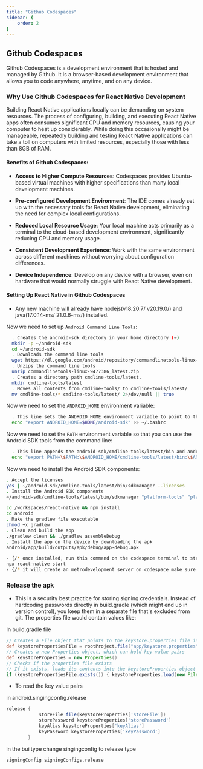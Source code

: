 ```yaml
---
title: "Github Codespaces"
sidebar: {
    order: 2
}
---
```


## Github Codespaces

Github Codespaces is a development environment that is hosted and managed by Github. It is a browser-based development environment that allows you to code anywhere, anytime, and on any device.

### Why Use Github Codespaces for React Native Development

Building React Native applications locally can be demanding on system resources. The process of configuring, building, and executing React Native apps often consumes significant CPU and memory resources, causing your computer to heat up considerably. While doing this occasionally might be manageable, repeatedly building and testing React Native applications can take a toll on computers with limited resources, especially those with less than 8GB of RAM.

#### Benefits of Github Codespaces:

- **Access to Higher Compute Resources**: Codespaces provides Ubuntu-based virtual machines with higher specifications than many local development machines.
  
- **Pre-configured Development Environment**: The IDE comes already set up with the necessary tools for React Native development, eliminating the need for complex local configurations.
  
- **Reduced Local Resource Usage**: Your local machine acts primarily as a terminal to the cloud-based development environment, significantly reducing CPU and memory usage.
  
- **Consistent Development Experience**: Work with the same environment across different machines without worrying about configuration differences.
  
- **Device Independence**: Develop on any device with a browser, even on hardware that would normally struggle with React Native development.

#### Setting Up React Native in Github Codespaces

- Any new machine will already have nodejs(v18.20.7/ v20.19.0/) and java(17.0.14-ms/ 21.0.6-ms/) installed.

Now we need to set up `Android Command Line Tools`:

```bash
  . Creates the android-sdk directory in your home directory (~)
  mkdir -p ~/android-sdk
  cd ~/android-sdk
  . Downloads the command line tools
  wget https://dl.google.com/android/repository/commandlinetools-linux-9477386_latest.zip
  . Unzips the command line tools
  unzip commandlinetools-linux-9477386_latest.zip
  . Creates a directory path cmdline-tools/latest.
  mkdir cmdline-tools/latest
  . Moves all contents from cmdline-tools/ to cmdline-tools/latest/
  mv cmdline-tools/* cmdline-tools/latest/ 2>/dev/null || true
```

Now we need to set the `ANDROID_HOME` environment variable:

```bash
  . This line sets the ANDROID_HOME environment variable to point to the location of your Android SDK, which is assumed to be in the android-sdk directory within your home folder.
  echo "export ANDROID_HOME=$HOME/android-sdk" >> ~/.bashrc
```

Now we need to set the `PATH` environment variable so that you can use the Android SDK tools from the command line:

```bash
  . This line appends the android-sdk/cmdline-tools/latest/bin and android-sdk/platform-tools directories to the PATH environment variable.
  echo "export PATH=\$PATH:\$ANDROID_HOME/cmdline-tools/latest/bin:\$ANDROID_HOME/platform-tools" >> ~/.bashrc && source ~/.bashrc
```

Now we need to install the Android SDK components:

```bash
. Accept the licenses
yes | ~/android-sdk/cmdline-tools/latest/bin/sdkmanager --licenses
. Install the Android SDK components
~/android-sdk/cmdline-tools/latest/bin/sdkmanager "platform-tools" "platforms;android-34" "build-tools;34.0.0" "ndk;26.1.10909125"
```

```bash
cd /workspaces/react-native && npm install
cd android
. Make the gradlew file executable
chmod +x gradlew
. Clean and build the app
./gradlew clean && ./gradlew assembleDebug
. Install the app on the device by downloading the apk
android/app/build/outputs/apk/debug/app-debug.apk
```
```bash
- {/* once installed, run this command on the codespace terminal to start the app */}
npx react-native start
- {/* it will create an metrodevelopment server on codespace make sure to make it public copy the url and open your app on your phone.Shake your phone to open the dev menu -> Go to settings -> Debug server host & port for device -> paste the url without http:// or https:// -> click on Reload/reopen app */}
```
### Release the apk
- This is a security best practice for storing signing credentials. Instead of hardcoding passwords directly in build.gradle   (which might end up in version control), you keep them in a separate file that's excluded from git. The properties file would contain values like:

In build.gradle file
```gradle
// Creates a File object that points to the keystore.properties file in your app directory
def keystorePropertiesFile = rootProject.file("app/keystore.properties")
// Creates a new Properties object, which can hold key-value pairs
def keystoreProperties = new Properties()
// Checks if the properties file exists
// If it exists, loads its contents into the keystoreProperties object
if (keystorePropertiesFile.exists()) { keystoreProperties.load(new FileInputStream(keystorePropertiesFile)) }
```
- To read the key value pairs

in android.singingconfig.release
```gradle
release {
            storeFile file(keystoreProperties['storeFile'])
            storePassword keystoreProperties['storePassword']
            keyAlias keystoreProperties['keyAlias']
            keyPassword keystoreProperties['keyPassword']
        }
```        
in the builtype change singingconfig to release type
```gradle
signingConfig signingConfigs.release
```
 